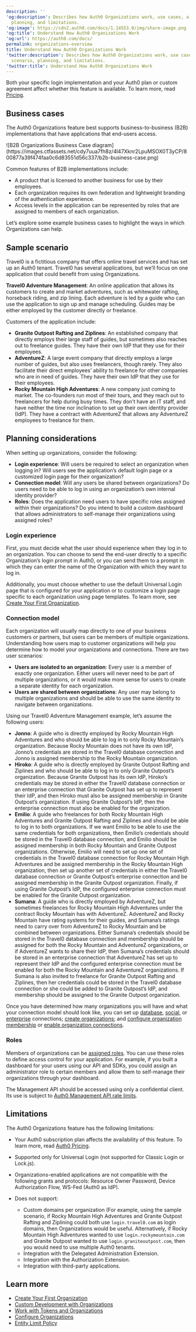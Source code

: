 ---
description: ''
'og:description': Describes how Auth0 Organizations work, use cases, a sample scenario,
  planning, and limitations.
'og:image': https://cdn2.auth0.com/docs/1.14553.0/img/share-image.png
'og:title': Understand How Auth0 Organizations Work
'og:url': https://auth0.com/docs/
permalink: organizations-overview
title: Understand How Auth0 Organizations Work
'twitter:description': Describes how Auth0 Organizations work, use cases, a sample
  scenario, planning, and limitations.
'twitter:title': Understand How Auth0 Organizations Work
---
<Card title="Availability varies by Auth0 plan">

Both your specific login implementation and your Auth0 plan or custom agreement affect whether this feature is available. To learn more, read [Pricing](https://auth0.com/pricing).

</Card>

## Business cases

The Auth0 Organizations feature best supports business-to-business (B2B) implementations that have applications that end-users access.

<Frame>![B2B Organizations Business Case diagram](https://images.ctfassets.net/cdy7uua7fh8z/4l47Xknr2LpuMSOX0T3yCP/800877a39f474faa0c6d83551d56c337/b2b-business-case.png)</Frame>

Common features of B2B implementations include:

* A product that is licensed to another business for use by their employees.
* Each organization requires its own federation and lightweight branding of the authentication experience.
* Access levels in the application can be represented by roles that are assigned to members of each organization.

Let’s explore some example business cases to highlight the ways in which Organizations can help.

## Sample scenario

Travel0 is a fictitious company that offers online travel services and has set up an Auth0 tenant. Travel0 has several applications, but we’ll focus on one application that could benefit from using Organizations.

**Travel0 Adventure Management**: An online application that allows its customers to create and market adventures, such as whitewater rafting, horseback riding, and zip lining. Each adventure is led by a guide who can use the application to sign up and manage scheduling. Guides may be either employed by the customer directly or freelance.

Customers of the application include:

* **Granite Outpost Rafting and Ziplines**: An established company that directly employs their large staff of guides, but sometimes also reaches out to freelance guides. They have their own <Tooltip tip="Identity Provider (IdP): Service that stores and manages digital identities." cta="View Glossary" href="/docs/glossary?term=IdP">IdP</Tooltip> that they use for their employees.
* **AdventureZ**: A large event company that directly employs a large number of guides, but also uses freelancers, though rarely. They also facilitate their direct employees’ ability to freelance for other companies who are in need of guides. They have their own IdP that they use for their employees.
* **Rocky Mountain High Adventures**: A new company just coming to market. The co-founders run most of their tours, and they reach out to freelancers for help during busy times. They don’t have an IT staff, and have neither the time nor inclination to set up their own identity provider (IdP). They have a contract with AdventureZ that allows any AdventureZ employees to freelance for them.

## Planning considerations

When setting up organizations, consider the following:

* **Login experience**: Will users be required to select an organization when logging in? Will users see the application’s default login page or a customized login page for their organization?
* **Connection model**: Will any users be shared between organizations? Do users need to be able to log in using an organization’s own internal identity provider?
* **Roles**: Does the application need users to have specific roles assigned within their organizations? Do you intend to build a custom dashboard that allows administrators to self-manage their organizations using assigned roles?

### Login experience

First, you must decide what the user should experience when they log in to an organization. You can choose to send the end-user directly to a specific Organization’s login prompt in Auth0, or you can send them to a prompt in which they can enter the name of the Organization with which they want to log in.

Additionally, you must choose whether to use the default <Tooltip tip="Universal Login: Your application redirects to Universal Login, hosted on Auth0's Authorization Server, to verify a user's identity." cta="View Glossary" href="/docs/glossary?term=Universal+Login">Universal Login</Tooltip> page that is configured for your application or to customize a login page specific to each organization using page templates. To learn more, see [Create Your First Organization](/docs/manage-users/organizations/create-first-organization).

### Connection model

Each organization will usually map directly to one of your business customers or partners, but users can be members of multiple organizations. Understanding how users map to customer organizations will help you determine how to model your organizations and connections. There are two user scenarios:

* **Users are isolated to an organization**: Every user is a member of exactly one organization. Either users will never need to be part of multiple organizations, or it would make more sense for users to create a separate identity for each organization.
* **Users are shared between organizations**: Any user may belong to multiple organizations and should be able to use the same identity to navigate between organizations.

Using our Travel0 Adventure Management example, let’s assume the following users:

* **Jonno**: A guide who is directly employed by Rocky Mountain High Adventures and who should be able to log in to only Rocky Mountain’s organization.
  Because Rocky Mountain does not have its own IdP, Jonno’s credentials are stored in the Travel0 database connection and Jonno is assigned membership to the Rocky Mountain organization.
* **Hiroko**: A guide who is directly employed by Granite Outpost Rafting and Ziplines and who should be able to log in to only Granite Outpost’s organization.
  Because Granite Outpost has its own IdP, Hiroko’s credentials may be stored in either the Travel0 database connection or an enterprise connection that Granite Outpost has set up to represent their IdP, and then Hiroko must also be assigned membership in Granite Outpost’s organization. If using Granite Outpost’s IdP, then the enterprise connection must also be enabled for the organization.
* **Emilio**: A guide who freelances for both Rocky Mountain High Adventures and Granite Outpost Rafting and Ziplines and should be able to log in to both organizations.
  If we want Emilio to be able to use the same credentials for both organizations, then Emilio’s credentials should be stored in the Travel0 database connection, and Emilio should be assigned membership in both Rocky Mountain and Granite Outpost organizations.
  Otherwise, Emilio will need to set up one set of credentials in the Travel0 database connection for Rocky Mountain High Adventures and be assigned membership in the Rocky Mountain High organization, then set up another set of credentials in either the Travel0 database connection or Granite Outpost’s enterprise connection and be assigned membership in the Granite Outpost organization. Finally, if using Granite Outpost’s IdP, the configured enterprise connection must be enabled for the Granite Outpost organization.
* **Sumana**: A guide who is directly employed by AdventureZ, but sometimes freelances for Rocky Mountain High Adventures under the contract Rocky Mountain has with AdventureZ. AdventureZ and Rocky Mountain have rating systems for their guides, and Sumana’s ratings need to carry over from AdventureZ to Rocky Mountain and be combined between organizations.
  Either Sumana’s credentials should be stored in the Travel0 database connection and membership should be assigned for both the Rocky Mountain and AdventureZ organizations, or if AdventureZ wants to share their IdP, then Sumana’s credentials should be stored in an enterprise connection that AdventureZ has set up to represent their IdP and the configured enterprise connection must be enabled for both the Rocky Mountain and AdventureZ organizations.
  If Sumana is also invited to freelance for Granite Outpost Rafting and Ziplines, then her credentials could be stored in the Travel0 database connection or she could be added to Granite Outpost’s IdP, and membership should be assigned to the Granite Outpost organization.

Once you have determined how many organizations you will have and what your connection model should look like, you can set up [database](/docs/authenticate/identity-providers/database), [social](/docs/authenticate/identity-providers/identity-providers-social), or [enterprise](/docs/authenticate/identity-providers/identity-providers-enterprise) connections; [create organizations](/docs/manage-users/organizations/configure-organizations/create-organizations); and [configure organization membership](/docs/manage-users/organizations/configure-organizations/invite-members) or [enable organization connections](/docs/manage-users/organizations/configure-organizations/enable-connections).

### Roles

Members of organizations can be [assigned roles](/docs/manage-users/organizations/configure-organizations/add-member-roles). You can use these roles to define access control for your application. For example, if you built a dashboard for your users using our API and SDKs, you could assign an administrator role to certain members and allow them to self-manage their organizations through your dashboard.

<Warning>

The Management API should be accessed using only a confidential client. Its use is subject to [Auth0 Management API rate limits](/docs/troubleshoot/customer-support/operational-policies/rate-limit-policy/management-api-endpoint-rate-limits).

</Warning>

## Limitations

The Auth0 Organizations feature has the following limitations:

* Your Auth0 subscription plan affects the availability of this feature. To learn more, read [Auth0 Pricing](https://auth0.com/pricing/).
* Supported only for Universal Login (not supported for Classic Login or Lock.js).
* Organizations-enabled applications are not compatible with the following grants and protocols: <Tooltip tip="Web Service Federation (WS-Fed): Protocol for managing user identities across domains." cta="View Glossary" href="/docs/glossary?term=Resource+Owner">Resource Owner</Tooltip> Password, Device <Tooltip tip="Resource Owner: Entity (such as a user or application) capable of granting access to a protected resource." cta="View Glossary" href="/docs/glossary?term=Authorization+Flow">Authorization Flow</Tooltip>, <Tooltip tip="Authorization Flow: Authorization grant (or workflow) specified in the OAuth 2.0 framework." cta="View Glossary" href="/docs/glossary?term=WS-Fed">WS-Fed</Tooltip> (Auth0 as IdP).
* Does not support:

  + Custom domains per organization (For example, using the sample scenario, if Rocky Mountain High Adventures and Granite Outpost Rafting and Ziplining could both use `login.travel0.com` as login domains, then Organizations would be useful. Alternatively, if Rocky Mountain High Adventures wanted to use `login.rockymountain.com` and Granite Outpost wanted to use `login.graniteoutpost.com`, then you would need to use multiple Auth0 tenants.
  + Integration with the Delegated Administration Extension.
  + Integration with the Authorization Extension.
  + Integration with third-party applications.

## Learn more

* [Create Your First Organization](/docs/manage-users/organizations/create-first-organization)
* [Custom Development with Organizations](/docs/manage-users/organizations/custom-development)
* [Work with Tokens and Organizations](/docs/manage-users/organizations/using-tokens)
* [Configure Organizations](/docs/manage-users/organizations/configure-organizations)
* [Entity Limit Policy](/docs/troubleshoot/customer-support/operational-policies/entity-limit-policy)